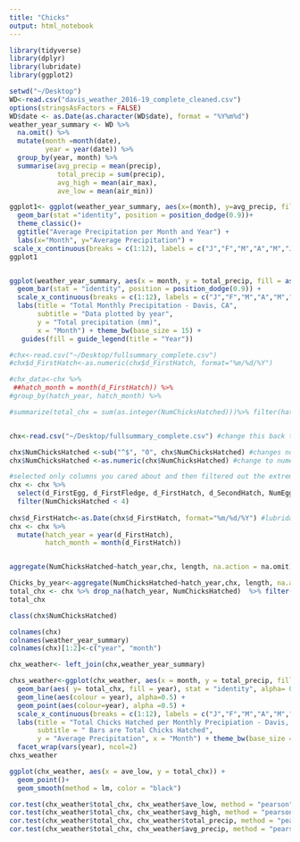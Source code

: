 ```yaml
---
title: "Chicks"
output: html_notebook
---
```

```r
library(tidyverse)
library(dplyr)
library(lubridate)
library(ggplot2)
```

```r
setwd("~/Desktop")
WD<-read.csv("davis_weather_2016-19_complete_cleaned.csv")
options(stringsAsFactors = FALSE)
WD$date <- as.Date(as.character(WD$date), format = "%Y%m%d")
weather_year_summary <- WD %>%
  na.omit() %>%
  mutate(month =month(date),
         year = year(date)) %>%
  group_by(year, month) %>%
  summarise(avg_precip = mean(precip),
            total_precip = sum(precip), 
            avg_high = mean(air_max), 
            ave_low = mean(air_min))
```

```r
ggplot1<- ggplot(weather_year_summary, aes(x=(month), y=avg_precip, fill=as.factor(year)))+
  geom_bar(stat ="identity", position = position_dodge(0.9))+ 
  theme_classic()+
  ggtitle("Average Precipitation per Month and Year") +
  labs(x="Month", y="Average Precipitation") +
 scale_x_continuous(breaks = c(1:12), labels = c("J","F","M","A","M","J","J","A", "S", "O", "N", "D") , name= "Years")
ggplot1


ggplot(weather_year_summary, aes(x = month, y = total_precip, fill = as.factor(year))) +
  geom_bar(stat = "identity", position = position_dodge(0.9)) +
  scale_x_continuous(breaks = c(1:12), labels = c("J","F","M","A","M","J","J","A", "S", "O", "N", "D"))+ #month breaks and labels 
  labs(title = "Total Monthly Precipitation - Davis, CA",
       subtitle = "Data plotted by year",
       y = "Total precipitation (mm)",
       x = "Month") + theme_bw(base_size = 15) +
   guides(fill = guide_legend(title = "Year"))
```

```r
#chx<-read.csv("~/Desktop/fullsummary_complete.csv")
#chx$d_FirstHatch<-as.numeric(chx$d_FirstHatch, format="%m/%d/%Y")

#chx_data<-chx %>%    
 ##hatch_month = month(d_FirstHatch)) %>% 
#group_by(hatch_year, hatch_month) %>%

#summarize(total_chx = sum(as.integer(NumChicksHatched)))%>% filter(hatch_year != "2015") 


chx<-read.csv("~/Desktop/fullsummary_complete.csv") #change this back to yours :) 

chx$NumChicksHatched <-sub("^$", "0", chx$NumChicksHatched) #changes nothing to 0. 
chx$NumChicksHatched <-as.numeric(chx$NumChicksHatched) #change to numeric

#selected only columns you cared about and then filtered out the extreme chick values (like 12! makes no sense)
chx <- chx %>%
  select(d_FirstEgg, d_FirstFledge, d_FirstHatch, d_SecondHatch, NumEggsLaid, NumChicksFledged, NumChicksHatched) %>%
  filter(NumChicksHatched < 4)
  
chx$d_FirstHatch<-as.Date(chx$d_FirstHatch, format="%m/%d/%Y") #lubridate now works
chx <- chx %>%
  mutate(hatch_year = year(d_FirstHatch),
         hatch_month = month(d_FirstHatch))


aggregate(NumChicksHatched~hatch_year,chx, length, na.action = na.omit) 

Chicks_by_year<-aggregate(NumChicksHatched~hatch_year,chx, length, na.action = na.omit) 
total_chx <- chx %>% drop_na(hatch_year, NumChicksHatched)  %>% filter(between( hatch_year, 2016,2019)) %>% group_by(hatch_year, hatch_month) %>% summarise(totalchicks = sum(NumChicksHatched)) 
total_chx

```

```r
class(chx$NumChicksHatched)

colnames(chx)
colnames(weather_year_summary)
colnames(chx)[1:2]<-c("year", "month")

chx_weather<- left_join(chx,weather_year_summary) 
```

```r
chxs_weather<-ggplot(chx_weather, aes(x = month, y = total_precip, fill = year)) +
  geom_bar(aes( y= total_chx, fill = year), stat = "identity", alpha= 0.5) +
  geom_line(aes(colour = year), alpha=0.5) +
  geom_point(aes(colour=year), alpha =0.5) +
  scale_x_continuous(breaks = c(1:12), labels = c("J","F","M","A","M","J","J","A", "S", "O", "N", "D")) +
  labs(title = "Total Chicks Hatched per Monthly Precipiation - Davis, CA",
       subtitle = " Bars are Total Chicks Hatched",
       y = "Average Precipitation", x = "Month") + theme_bw(base_size = 15) +
  facet_wrap(vars(year), ncol=2)
chxs_weather
```

```r
ggplot(chx_weather, aes(x = ave_low, y = total_chx)) + 
  geom_point()+ 
  geom_smooth(method = lm, color = "black")

```

```r
cor.test(chx_weather$total_chx, chx_weather$ave_low, method = "pearson")
cor.test(chx_weather$total_chx, chx_weather$avg_high, method = "pearson")
cor.test(chx_weather$total_chx, chx_weather$total_precip, method = "pearson")
cor.test(chx_weather$total_chx, chx_weather$avg_precip, method = "pearson")
```

